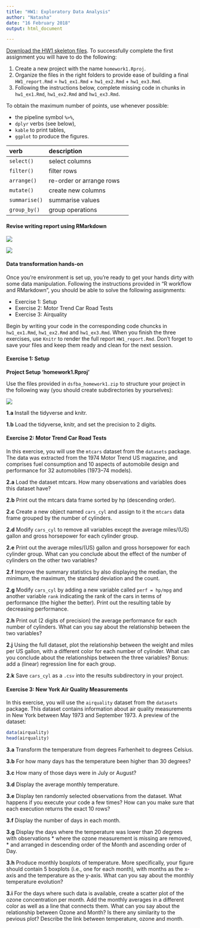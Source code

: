 ```yaml
---
title: "HW1: Exploratory Data Analysis"
author: "Natasha"
date: "16 February 2018"
output: html_document

---
```


[Download the HW1 skeleton files](https://raw.githubusercontent.com/tvatter/dsfba_2018/master/data/dsfba_homework1_skeleton.zip). To successfully complete the first assignment you
will have to do the following:

1. Create a new project with the name `homework1.Rproj`.
2. Organize the files in the right folders to provide ease of building a final
`HW1_report.Rmd` = `hw1_ex1.Rmd` + `hw1_ex2.Rmd` + `hw1_ex3.Rmd`.
3. Following the instructions below, complete missing code in chunks in `hw1_ex1.Rmd`, `hw1_ex2.Rmd` and `hw1_ex3.Rmd`. 


To obtain the maximum number of points, use whenever possible:

* the pipeline symbol `%>%`,
* `dplyr` verbs (see below),
* `kable` to print tables,
* `ggplot` to produce the figures.


| verb | description |
| :---  | :---  | :---:  |
| `select()` | select columns |
| `filter()` | filter rows |
| `arrange()` | re-order or arrange rows |
| `mutate()` | create new columns |
| `summarise()` | summarise values |
| `group_by()` | group operations |

#### Revise writing report using RMarkdown

![](rmarkdown_cs_1.png)

![](rmarkdown_cs_2.png)

<!-- __Q1.__ To showcase your successful project organisation, start your report by -->
<!-- providing the code and output for listing all files in your current directory  -->
<!-- and subdirectories. -->

#### Data transformation hands-on

Once you're environment is set up, you're ready to get your hands dirty with 
some data manipulation. Following the instructions provided in "R workflow and
RMarkdown", you should be able to solve the following assignments:

 * Exercise 1: Setup
 * Exercise 2: Motor Trend Car Road Tests
 * Exercise 3: Airquality


Begin by writing your code in the corresponding code chuncks in `hw1_ex1.Rmd`,
`hw1_ex2.Rmd` and `hw1_ex3.Rmd`. When you finish the three exercises, use `Knitr` to render the
full report `HW1_report.Rmd`.
Don't forget to save your files and keep them ready and clean for the next session. 


#### Exercise 1: Setup

__Project Setup 'homework1.Rproj'__

Use the files provided in `dsfba_homework1.zip` to structure your project in the following way (you should create subdirectories by yourselves):

![](project_structure.png)

__1.a__ Install the tidyverse and knitr.

__1.b__ Load the tidyverse, knitr, and set the precision to 2 digits.

#### Exercise 2: Motor Trend Car Road Tests

In this exercise, you will use the `mtcars` dataset from the `datasets` package. The data was extracted from the 1974 Motor Trend US magazine, and comprises fuel consumption and 10 aspects of automobile design and performance for 32 automobiles (1973–74 models).

__2.a__ Load the dataset mtcars. How many observations and variables does this dataset have?

__2.b__ Print out the mtcars data frame sorted by hp (descending order).

__2.c__ Create a new object named `cars_cyl` and assign to it the `mtcars` data frame grouped by the number of cylinders.

__2.d__ Modify `cars_cyl` to remove all variables except the average miles/(US) gallon and gross horsepower for each cylinder group.

__2.e__ Print out the average miles/(US) gallon and gross horsepower for each cylinder group.
What can you conclude about the effect of the number of cylinders on the other two variables?

__2.f__ Improve the summary statistics by also displaying the median, the minimum, the maximum, the standard deviation and the count.

__2.g__ Modify `cars_cyl` by adding a new variable called `perf = hp/mpg` and another
variable `rank` indicating the rank of the cars in terms of performance (the higher the better). 
Print out the resulting table by decreasing performance.

__2.h__ Print out (2 digits of precision) the average performance for each 
number of cylinders. What can you say about the relationship between the two variables?

__2.j__ Using the full dataset, plot the relationship between the weight and miles per US gallon, with a different color for each number of cylinder. What can you conclude about the relationships between the three variables? Bonus: add a (linear) regression line for each group.

__2.k__ Save `cars_cyl` as a `.csv` into the results subdirectory in your project.


#### Exercise 3: New York Air Quality Measurements

In this exercise, you will use the `airquality` dataset from the `datasets` package. 
This dataset contains information about air quality measurements in New York between May 1973 and September 1973. A preview of the dataset:

```r

data(airquality)
head(airquality)

```

__3.a__ Transform the temperature from degrees Farhenheit to degrees Celsius.

__3.b__ For how many days has the temperature been higher than 30 degrees?

__3.c__ How many of those days were in July or August?

__3.d__ Display the average monthly temperature.

__3.e__ Display ten randomly selected observations from the dataset. What happens if you execute your code a few times? How can you make sure that each execution returns the exact 10 rows?

__3.f__ Display the number of days in each month.

__3.g__ Display the days where the temperature was lower than 20 degrees with observations
* where the ozone measurement is missing are removed,
* and arranged in descending order of the Month and ascending order of Day.

__3.h__ Produce monthly boxplots of temperature. More specifically, your figure 
should contain 5 boxplots (i.e., one for each month), with months as the x-axis 
and the temperature as the y-axis. What can you say about the monthly temperature evolution?

__3.i__ For the days where such data is available, create a scatter plot of the ozone concentration per month. Add the monthly averages in a different color as well as a line that connects them. 
What can you say about the relationship between Ozone and Month? Is there any similarity to the pevious plot? Describe the link between temperature, ozone and month.

